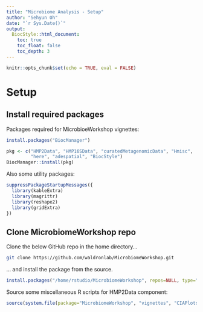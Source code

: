 ```yaml
---
title: "Microbiome Analysis - Setup"
author: "Sehyun Oh"
date: "`r Sys.Date()`"
output:
  BiocStyle::html_document:
    toc: true
    toc_float: false
    toc_depth: 3
---
```


```r
knitr::opts_chunk$set(echo = TRUE, eval = FALSE)
```

# Setup 
## Install required packages
Packages required for MicrobioeWorkshop vignettes: 
```r
install.packages("BiocManager")

pkg <- c("HMP2Data", "HMP16SData", "curatedMetagenomicData", "Hmisc", 
         "here", "adespatial", "BiocStyle")
BiocManager::install(pkg)
```

Also some utility packages:
```r
suppressPackageStartupMessages({
  library(kableExtra)
  library(magrittr)
  library(reshape2)
  library(gridExtra)
})
```


## Clone MicrobiomeWorkshop repo
Clone the below GitHub repo in the home directory...
```bash
git clone https://github.com/waldronlab/MicrobiomeWorkshop.git
```

... and install the package from the source.
```r
install.packages("/home/rstudio/MicrobiomeWorkshop", repos=NULL, type="source")
```

Source some miscellaneous R scripts for HMP2Data component:
```r
source(system.file(package="MicrobiomeWorkshop", "vignettes", "CIAPlots.R"))
```




